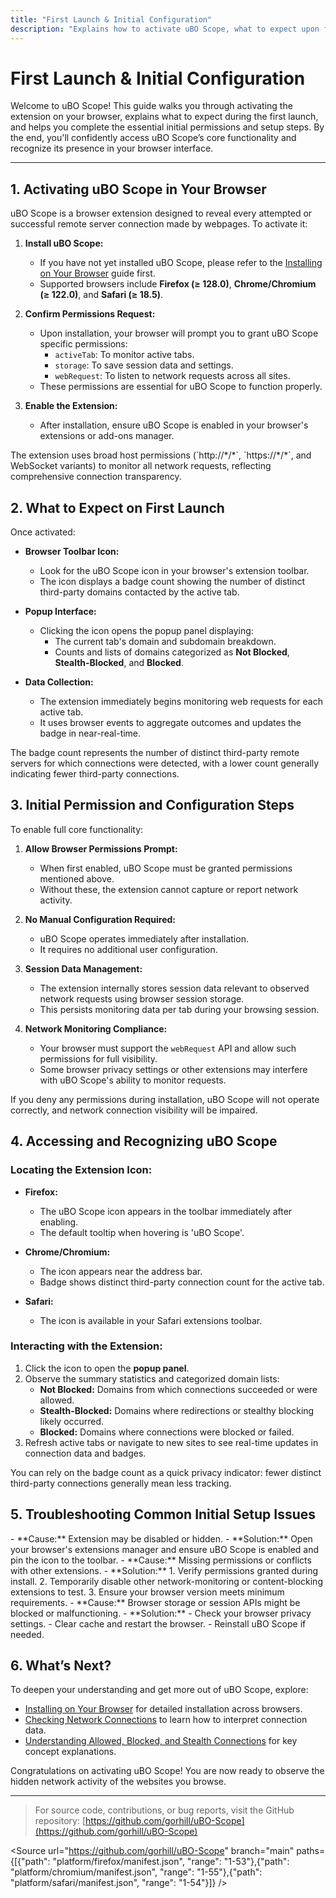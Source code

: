 ```yaml
---
title: "First Launch & Initial Configuration"
description: "Explains how to activate uBO Scope, what to expect upon first launch, and any initial permission or configuration steps to enable core functionality. Ensures that users know how to access and recognize the extension in their browser interface."
---
```


# First Launch & Initial Configuration

Welcome to uBO Scope! This guide walks you through activating the extension on your browser, explains what to expect during the first launch, and helps you complete the essential initial permissions and setup steps. By the end, you'll confidently access uBO Scope’s core functionality and recognize its presence in your browser interface.

---

## 1. Activating uBO Scope in Your Browser

uBO Scope is a browser extension designed to reveal every attempted or successful remote server connection made by webpages. To activate it:

1. **Install uBO Scope:**
   - If you have not yet installed uBO Scope, please refer to the [Installing on Your Browser](./installing-on-your-browser) guide first.
   - Supported browsers include **Firefox (≥ 128.0)**, **Chrome/Chromium (≥ 122.0)**, and **Safari (≥ 18.5)**.

2. **Confirm Permissions Request:**
   - Upon installation, your browser will prompt you to grant uBO Scope specific permissions:
     - `activeTab`: To monitor active tabs.
     - `storage`: To save session data and settings.
     - `webRequest`: To listen to network requests across all sites.
   - These permissions are essential for uBO Scope to function properly.
   
3. **Enable the Extension:**
   - After installation, ensure uBO Scope is enabled in your browser's extensions or add-ons manager.

<Tip>
The extension uses broad host permissions (`http://*/*`, `https://*/*`, and WebSocket variants) to monitor all network requests, reflecting comprehensive connection transparency.
</Tip>

## 2. What to Expect on First Launch

Once activated:

- **Browser Toolbar Icon:**
  - Look for the uBO Scope icon in your browser's extension toolbar.
  - The icon displays a badge count showing the number of distinct third-party domains contacted by the active tab.

- **Popup Interface:**
  - Clicking the icon opens the popup panel displaying:
    - The current tab's domain and subdomain breakdown.
    - Counts and lists of domains categorized as **Not Blocked**, **Stealth-Blocked**, and **Blocked**.

- **Data Collection:**
  - The extension immediately begins monitoring web requests for each active tab.
  - It uses browser events to aggregate outcomes and updates the badge in near-real-time.

<Info>
The badge count represents the number of distinct third-party remote servers for which connections were detected, with a lower count generally indicating fewer third-party connections.
</Info>

## 3. Initial Permission and Configuration Steps

To enable full core functionality:

1. **Allow Browser Permissions Prompt:**
   - When first enabled, uBO Scope must be granted permissions mentioned above.
   - Without these, the extension cannot capture or report network activity.

2. **No Manual Configuration Required:**
   - uBO Scope operates immediately after installation.
   - It requires no additional user configuration.

3. **Session Data Management:**
   - The extension internally stores session data relevant to observed network requests using browser session storage.
   - This persists monitoring data per tab during your browsing session.

4. **Network Monitoring Compliance:**
   - Your browser must support the `webRequest` API and allow such permissions for full visibility.
   - Some browser privacy settings or other extensions may interfere with uBO Scope's ability to monitor requests.

<Warning>
If you deny any permissions during installation, uBO Scope will not operate correctly, and network connection visibility will be impaired.
</Warning>

## 4. Accessing and Recognizing uBO Scope

### Locating the Extension Icon:

- **Firefox:**
  - The uBO Scope icon appears in the toolbar immediately after enabling.
  - The default tooltip when hovering is 'uBO Scope'.

- **Chrome/Chromium:**
  - The icon appears near the address bar.
  - Badge shows distinct third-party connection count for the active tab.

- **Safari:**
  - The icon is available in your Safari extensions toolbar.

### Interacting with the Extension:

1. Click the icon to open the **popup panel**.
2. Observe the summary statistics and categorized domain lists:
   - **Not Blocked:** Domains from which connections succeeded or were allowed.
   - **Stealth-Blocked:** Domains where redirections or stealthy blocking likely occurred.
   - **Blocked:** Domains where connections were blocked or failed.
3. Refresh active tabs or navigate to new sites to see real-time updates in connection data and badges.

<Tip>
You can rely on the badge count as a quick privacy indicator: fewer distinct third-party connections generally mean less tracking.
</Tip>

## 5. Troubleshooting Common Initial Setup Issues

<AccordionGroup title="Common Issues During First Launch">
<Accordion title="The extension icon does not appear in the toolbar">
- **Cause:** Extension may be disabled or hidden.
- **Solution:** Open your browser's extensions manager and ensure uBO Scope is enabled and pin the icon to the toolbar.
</Accordion>

<Accordion title="No badge count or popup data visible after installation">
- **Cause:** Missing permissions or conflicts with other extensions.
- **Solution:**
  1. Verify permissions granted during install.
  2. Temporarily disable other network-monitoring or content-blocking extensions to test.
  3. Ensure your browser version meets minimum requirements.
</Accordion>

<Accordion title="Browser prompts repeatedly for permissions">
- **Cause:** Browser storage or session APIs might be blocked or malfunctioning.
- **Solution:**
  - Check your browser privacy settings.
  - Clear cache and restart the browser.
  - Reinstall uBO Scope if needed.
</Accordion>
</AccordionGroup>

## 6. What’s Next?

To deepen your understanding and get more out of uBO Scope, explore:

- [Installing on Your Browser](./installing-on-your-browser) for detailed installation across browsers.
- [Checking Network Connections](../getting-to-first-results/checking-network-connections) to learn how to interpret connection data.
- [Understanding Allowed, Blocked, and Stealth Connections](../../overview/core-concepts-and-key-ideas/domain-connection-types) for key concept explanations.

Congratulations on activating uBO Scope! You are now ready to observe the hidden network activity of the websites you browse.

---

> For source code, contributions, or bug reports, visit the GitHub repository: [https://github.com/gorhill/uBO-Scope](https://github.com/gorhill/uBO-Scope)

<Source url="https://github.com/gorhill/uBO-Scope" branch="main" paths={[{"path": "platform/firefox/manifest.json", "range": "1-53"},{"path": "platform/chromium/manifest.json", "range": "1-55"},{"path": "platform/safari/manifest.json", "range": "1-54"}]} />

